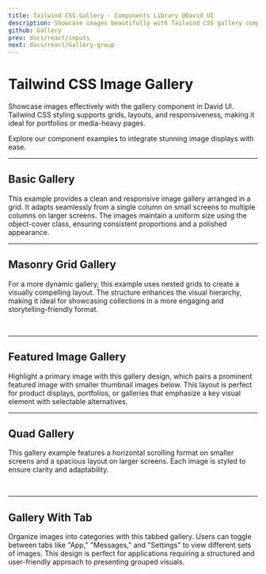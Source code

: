 ```yaml
---
title: Tailwind CSS Gallery - Components Library @David UI
description: Showcase images beautifully with Tailwind CSS gallery components. Responsive layouts are perfect for portfolios, media-heavy pages, and more.
github: Gallery
prev: docs/react/inputs
next: docs/react/Gallery-group
---
```


# Tailwind CSS Image Gallery

Showcase images effectively with the gallery component in David UI. Tailwind CSS styling supports grids, layouts, and responsiveness, making it ideal for portfolios or media-heavy pages.

Explore our component examples to integrate stunning image displays with ease.


---

## Basic Gallery

This example provides a clean and responsive image gallery arranged in a grid. It adapts seamlessly from a single column on small screens to multiple columns on larger screens. The images maintain a uniform size using the object-cover class, ensuring consistent proportions and a polished appearance.

<PreviewWithCode relativePath="gallery/gallery-demo.tsx" language="html" />

---

## Masonry Grid Gallery

For a more dynamic gallery, this example uses nested grids to create a visually compelling layout. The structure enhances the visual hierarchy, making it ideal for showcasing collections in a more engaging and storytelling-friendly format.

<PreviewWithCode relativePath="gallery/masonry-grid-gallery.tsx" language="html" />

<br />

---

## Featured Image Gallery

Highlight a primary image with this gallery design, which pairs a prominent featured image with smaller thumbnail images below. This layout is perfect for product displays, portfolios, or galleries that emphasize a key visual element with selectable alternatives.

<PreviewWithCode relativePath="gallery/featured-image-gallery.tsx" language="html" />

---

## Quad Gallery

This gallery example features a horizontal scrolling format on smaller screens and a spacious layout on larger screens. Each image is styled to ensure clarity and adaptability.

<PreviewWithCode relativePath="gallery/quad-gallery.tsx" language="html" />

<br />

---

## Gallery With Tab

Organize images into categories with this tabbed gallery. Users can toggle between tabs like "App," "Messages," and "Settings" to view different sets of images. This design is perfect for applications requiring a structured and user-friendly approach to presenting grouped visuals.

<PreviewWithCode relativePath="gallery/gallery-with-tab.tsx" language="html" />

